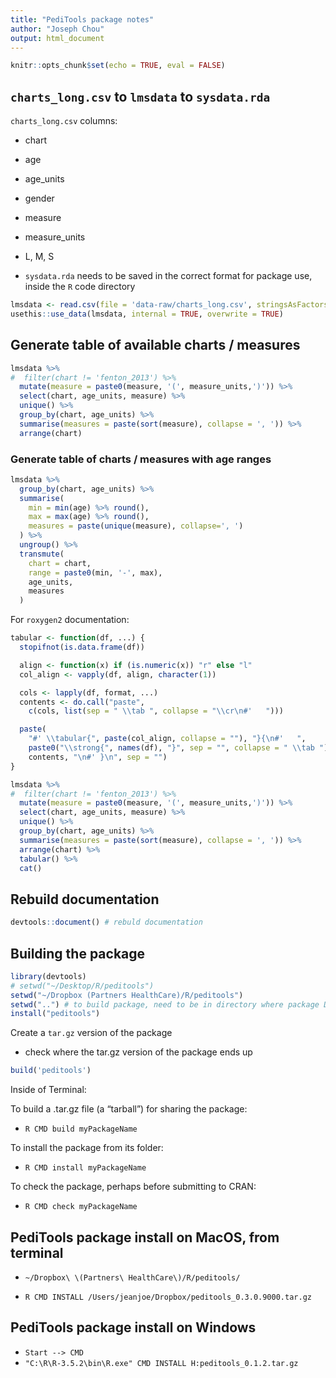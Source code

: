 ```yaml
---
title: "PediTools package notes"
author: "Joseph Chou"
output: html_document
---
```


```r
knitr::opts_chunk$set(echo = TRUE, eval = FALSE)
```

## `charts_long.csv` to `lmsdata` to `sysdata.rda`

`charts_long.csv` columns:

* chart
* age
* age_units
* gender
* measure
* measure_units
* L, M, S

* `sysdata.rda` needs to be saved in the correct format for package use, inside the `R` code directory

```r
lmsdata <- read.csv(file = 'data-raw/charts_long.csv', stringsAsFactors = TRUE) # read from CSV file
usethis::use_data(lmsdata, internal = TRUE, overwrite = TRUE)                   # save dataframe into sys.data in proper format
```

## Generate table of available charts / measures

```r
lmsdata %>%
#  filter(chart != 'fenton_2013') %>%
  mutate(measure = paste0(measure, '(', measure_units,')')) %>%
  select(chart, age_units, measure) %>%
  unique() %>%
  group_by(chart, age_units) %>%
  summarise(measures = paste(sort(measure), collapse = ', ')) %>%
  arrange(chart)
```

### Generate table of charts / measures with age ranges

```r
lmsdata %>%
  group_by(chart, age_units) %>%
  summarise(
    min = min(age) %>% round(),
    max = max(age) %>% round(),
    measures = paste(unique(measure), collapse=', ')
  ) %>%
  ungroup() %>%
  transmute(
    chart = chart,
    range = paste0(min, '-', max),
    age_units,
    measures
  )
```

For `roxygen2` documentation:

```r
tabular <- function(df, ...) {
  stopifnot(is.data.frame(df))

  align <- function(x) if (is.numeric(x)) "r" else "l"
  col_align <- vapply(df, align, character(1))

  cols <- lapply(df, format, ...)
  contents <- do.call("paste",
    c(cols, list(sep = " \\tab ", collapse = "\\cr\n#'   ")))

  paste(
    "#' \\tabular{", paste(col_align, collapse = ""), "}{\n#'   ",
    paste0("\\strong{", names(df), "}", sep = "", collapse = " \\tab "), " \\cr\n#'   ",
    contents, "\n#' }\n", sep = "")
}

lmsdata %>%
#  filter(chart != 'fenton_2013') %>%
  mutate(measure = paste0(measure, '(', measure_units,')')) %>%
  select(chart, age_units, measure) %>%
  unique() %>%
  group_by(chart, age_units) %>%
  summarise(measures = paste(sort(measure), collapse = ', ')) %>%
  arrange(chart) %>%
  tabular() %>%
  cat()
```

## Rebuild documentation

```r
devtools::document() # rebuld documentation
```

## Building the package

```r
library(devtools)
# setwd("~/Desktop/R/peditools")
setwd("~/Dropbox (Partners HealthCare)/R/peditools")
setwd("..") # to build package, need to be in directory where package DIRECTORY is
install("peditools")
```

Create a `tar.gz` version of the package

* check where the tar.gz version of the package ends up

```r
build('peditools')
```

Inside of Terminal:

To build a .tar.gz file (a “tarball”) for sharing the package:

* `R CMD build myPackageName`

To install the package from its folder:

* `R CMD install myPackageName`

To check the package, perhaps before submitting to CRAN:

* `R CMD check myPackageName`


## PediTools package install on MacOS, from terminal

* `~/Dropbox\ \(Partners\ HealthCare\)/R/peditools/`

* `R CMD INSTALL /Users/jeanjoe/Dropbox/peditools_0.3.0.9000.tar.gz`

## PediTools package install on Windows

* `Start --> CMD`
* `"C:\R\R-3.5.2\bin\R.exe" CMD INSTALL H:peditools_0.1.2.tar.gz`

